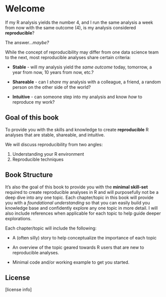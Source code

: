 # Welcome {.unnumbered}

If my R analysis yields the number 4, and I run the same analysis a week from now with the same outcome (4), is my analysis considered **reproducible**?

The answer...*maybe?*

While the concept of reproducibility may differ from one data science team to the next, most reproducible analyses share certain criteria:

-   **Stable** - will my analysis yield the *same outcome* today, tomorrow, a year from now, 10 years from now, etc.?

-   **Shareable** - can I *share* my analysis with a colleague, a friend, a random person on the other side of the world?

-   **Intuitive** - can someone step into my analysis and know *how* to reproduce my work?

::: {.callout-note icon="false"}
# Goal of this book

To provide you with the skills and knowledge to create **reproducible** R analyses that are stable, shareable, and intuitive.
:::

We will discuss reproducibility from two angles:

1.  Understanding your R environment
2.  Reproducible techniques

## Book Structure

It's also the goal of this book to provide you with the **minimal skill-set** required to create reproducible analyses in R and will purposefully not be a deep dive into any one topic. Each chapter/topic in this book will provide you with a *foundational understanding* so that you can easily build you knowledge base and confidently explore any one topic in more detail. I will also include references when applicable for each topic to help guide deeper explorations.

Each chapter/topic will include the following:

-   A (often silly) story to help conceptualize the importance of each topic

-   An overview of the topic geared towards R users that are new to reproducible analyses.

-   Minimal code and/or working example to get you started.

## License

\[license info\]
